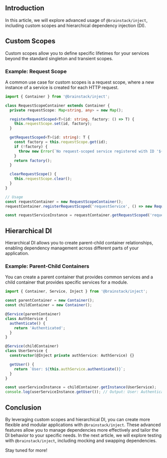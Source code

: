 ## Introduction

In this article, we will explore advanced usage of `@brainstack/inject`, including custom scopes and hierarchical dependency injection (DI).

## Custom Scopes

Custom scopes allow you to define specific lifetimes for your services beyond the standard singleton and transient scopes.

### Example: Request Scope

A common use case for custom scopes is a request scope, where a new instance of a service is created for each HTTP request.

```typescript
import { Container } from '@brainstack/inject';

class RequestScopeContainer extends Container {
  private requestScope: Map<string, any> = new Map();

  registerRequestScoped<T>(id: string, factory: () => T) {
    this.requestScope.set(id, factory);
  }

  getRequestScoped<T>(id: string): T {
    const factory = this.requestScope.get(id);
    if (!factory) {
      throw new Error(`No request-scoped service registered with ID '${id}'`);
    }
    return factory();
  }

  clearRequestScope() {
    this.requestScope.clear();
  }
}

// Usage
const requestContainer = new RequestScopeContainer();
requestContainer.registerRequestScoped('requestService', () => new RequestService());

const requestServiceInstance = requestContainer.getRequestScoped('requestService');
```

## Hierarchical DI

Hierarchical DI allows you to create parent-child container relationships, enabling dependency management across different parts of your application.

### Example: Parent-Child Containers

You can create a parent container that provides common services and a child container that provides specific services for a module.

```typescript
import { Container, Service, Inject } from '@brainstack/inject';

const parentContainer = new Container();
const childContainer = new Container();

@Service(parentContainer)
class AuthService {
  authenticate() {
    return 'Authenticated';
  }
}

@Service(childContainer)
class UserService {
  constructor(@Inject private authService: AuthService) {}

  getUser() {
    return `User: ${this.authService.authenticate()}`;
  }
}

const userServiceInstance = childContainer.getInstance(UserService);
console.log(userServiceInstance.getUser()); // Output: User: Authenticated
```

## Conclusion

By leveraging custom scopes and hierarchical DI, you can create more flexible and modular applications with `@brainstack/inject`. These advanced features allow you to manage dependencies more effectively and tailor the DI behavior to your specific needs. In the next article, we will explore testing with `@brainstack/inject`, including mocking and swapping dependencies.

Stay tuned for more!